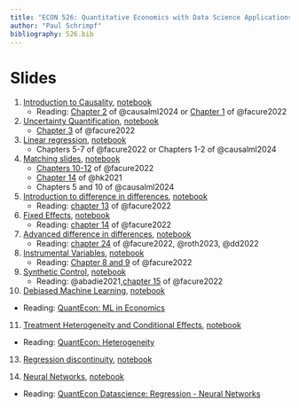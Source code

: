 ```yaml
---
title: "ECON 526: Quantitative Economics with Data Science Applications"
author: "Paul Schrimpf"
bibliography: 526.bib
---
```


# Slides

1. [Introduction to Causality](causality_intro.qmd), [notebook](causality_intro.ipynb)
   - Reading: [Chapter 2](https://chapters.causalml-book.org/CausalML_chap_2.pdf) of @causalml2024 or [Chapter 1](https://matheusfacure.github.io/python-causality-handbook/01-Introduction-To-Causality.html) of @facure2022

2. [Uncertainty Quantification](uncertainty.qmd), [notebook](uncertainty.ipynb)
   - [Chapter 3](https://matheusfacure.github.io/python-causality-handbook/03-Stats-Review-The-Most-Dangerous-Equation.html.html) of @facure2022

3. [Linear regression](regression.qmd), [notebook](regression.ipynb)
   - Chapters 5-7 of @facure2022 or Chapters 1-2 of @causalml2024

4. [Matching slides](matching.qmd), [notebook](matching.ipynb)
   - [Chapters 10-12](https://matheusfacure.github.io/python-causality-handbook/10-Matching.html) of @facure2022
   - [Chapter 14](https://theeffectbook.net/ch-Matching.html) of @hk2021
   - Chapters 5 and 10 of @causalml2024

5. [Introduction to difference in differences](did.qmd), [notebook](did.ipynb)
   - Reading: [chapter 13](https://matheusfacure.github.io/python-causality-handbook/13-Difference-in-Differences.html) of @facure2022

6. [Fixed Effects](fe.qmd), [notebook](fe.ipynb)
   - Reading: [chapter 14](https://matheusfacure.github.io/python-causality-handbook/14-Panel-Data-and-Fixed-Effects.html) of @facure2022

7. [Advanced difference in differences](moredid.qmd), [notebook](moredid.ipynb)
   - Reading: [chapter 24](https://matheusfacure.github.io/python-causality-handbook/24-The-Diff-in-Diff-Saga.html) of @facure2022, @roth2023, @dd2022

9. [Instrumental Variables](iv.qmd), [notebook](iv.ipynb)
   - Reading: [Chapter 8 and 9](https://matheusfacure.github.io/python-causality-handbook/08-Instrumental-Variables.html) of @facure2022


8. [Synthetic Control](syntheticcontrol.qmd), [notebook](syntheticcontrol.ipynb)
   - Reading: @abadie2021,[chapter 15](https://matheusfacure.github.io/python-causality-handbook/15-Synthetic-Control.html) of @facure2022


10. [Debiased Machine Learning](doubleml.qmd), [notebook](doubleml.ipynb)
   - Reading: [QuantEcon: ML in Economics](https://datascience.quantecon.org/applications/ml_in_economics.html#estimation-of-nuisance-functions)

11. [Treatment Heterogeneity and Conditional Effects](conditionaleffect.qmd), [notebook](conditionaleffect.ipynb)
   - Reading: [QuantEcon: Heterogeneity](https://datascience.quantecon.org/applications/heterogeneity.html)

13. [Regression discontinuity](rdd.qmd), [notebook](rdd.ipynb)

12. [Neural Networks](neuralnets.qmd), [notebook](neuralnets.ipynb)
   - Reading: [QuantEcon Datascience: Regression - Neural Networks](https://datascience.quantecon.org/tools/regression.html#neural-networks)
